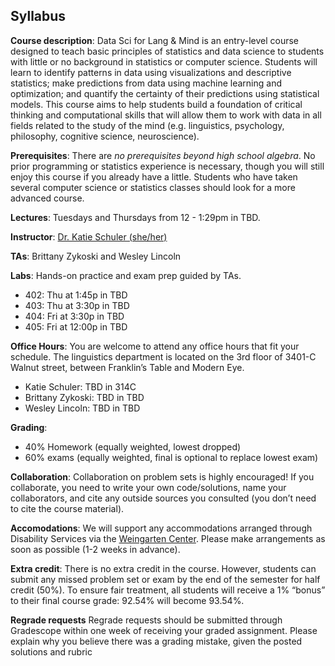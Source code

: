 ## Syllabus {.unnumbered}

**Course description**: Data Sci for Lang & Mind is an entry-level course designed to teach basic principles of statistics and data science to students with little or no background in statistics or computer science. Students will learn to identify patterns in data using visualizations and descriptive statistics; make predictions from data using machine learning and optimization; and quantify the certainty of their predictions using statistical models. This course aims to help students build a foundation of critical thinking and computational skills that will allow them to work with data in all fields related to the study of the mind (e.g. linguistics, psychology, philosophy, cognitive science, neuroscience).

**Prerequisites**: There are *no prerequisites beyond high school algebra*. No prior programming or statistics experience is necessary, though you will still enjoy this course if you already have a little. Students who have taken several computer science or statistics classes should look for a more advanced course.

**Lectures**: Tuesdays and Thursdays from 12 - 1:29pm in TBD.

**Instructor**: [Dr. Katie Schuler (she/her)](https://kathrynschuler.com)

**TAs**: Brittany Zykoski and Wesley Lincoln 

**Labs**: Hands-on practice and exam prep guided by TAs.

* 402: Thu at 1:45p in TBD
* 403: Thu at 3:30p in TBD
* 404: Fri at 3:30p in TBD
* 405: Fri at 12:00p in TBD

**Office Hours**: You are welcome to attend any office hours that fit your schedule. The linguistics department is located on the 3rd floor of 3401-C Walnut street, between Franklin's Table and Modern Eye. 

- Katie Schuler: TBD in 314C
- Brittany Zykoski: TBD in TBD
- Wesley Lincoln: TBD in TBD

**Grading**:

- 40% Homework (equally weighted, lowest dropped)
- 60% exams (equally weighted, final is optional to replace lowest exam)

**Collaboration**: Collaboration on problem sets is highly encouraged! If you collaborate, you need to write your own code/solutions, name your collaborators, and cite any outside sources you consulted (you don't need to cite the course material).

**Accomodations**: We will support any accommodations arranged through Disability Services via the [Weingarten Center](https://weingartencenter.universitylife.upenn.edu/disability-services/). Please make arrangements as soon as possible (1-2 weeks in advance).

**Extra credit**: There is no extra credit in the course. However, students can submit any missed problem set or exam by the end of the semester for half credit (50%).  To ensure fair treatment, all students will receive a 1% "bonus" to their final course grade: 92.54% will become 93.54%.

**Regrade requests** Regrade requests should be submitted through Gradescope within one week of receiving your graded assignment. Please explain why you believe there was a grading mistake, given the posted solutions and rubric


<!-- ## Lectures

Tuesdays and Thursdays from 12 - 1:29pm in TBD.

- **Week 1 (Aug 27) -- R Basics**: [Notes]() / [Slides]() / [Demo]() 
- Week 2 (Sep 3) -- Importing and tidying data: [Notes]() / [Slides]() / [Demo]() 
- Week 3 (Sep 10) -- Data visualization: [Notes]() / [Slides]() / [Demo]() 
- Week 4 (Sep 17)-- Sampling distribution: [Notes]() / [Slides]() / [Demo]() 
- Week 5 (Sep 24) -- Hypothesis testing: [Notes]() / [Slides]() / [Demo]() 
- Week 6 (Oct 1) -- Exam 1  
- Week 7 (Oct 8) -- Model specification 
- Week 8 (Oct 15) -- Model fitting
- Week 9 (Oct 22) -- Model accuracy 
- Week 10 (Oct 29) -- Model reliability 
- Week 11 (Nov 5) -- Classification 
- Week 12 (Nov 12) -- Exam 2
- Week 13 (Nov 19) -- Inference 
- Week 14 (Nov 26) -- Thanksgiving break (no class)
- Week 15 (Dec 3) -- Multilevel models
- Week 16 (Dec 10) -- Last day of class 
- Week 17 (TBD) -- Final exam (optional) -->






